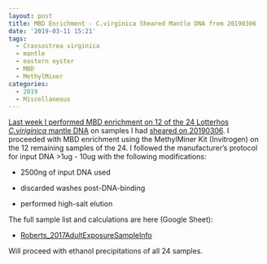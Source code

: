 ```yaml
---
layout: post
title: MBD Enrichment - C.virginica Sheared Mantle DNA from 20190306
date: '2019-03-11 15:21'
tags:
  - Crassostrea virginica
  - mantle
  - eastern oyster
  - MBD
  - MethylMiner
categories:
  - 2019
  - Miscellaneous
---
```

[Last week I performed MBD enrichment on 12 of the 24 Lotterhos _C.viriginica_ mantle DNA](https://robertslab.github.io/sams-notebook/2019/03/07/MBD-Enrichment-C.virginica-Sheared-Mantle-DNA-from-20190306.html) on samples I had [sheared on 20190306](https://robertslab.github.io/sams-notebook/2019/03/06/DNA-Shearing-and-Bioanalyzer-Lotterhos-C.virginica-Mantle-gDNA-from-2018114.html). I proceeded with MBD enrichment using the MethylMiner Kit (Invitrogen) on the 12 remaining samples of the 24. I followed the manufacturer's protocol for input DNA >1ug - 10ug with the following modifications:

- 2500ng of input DNA used

- discarded washes post-DNA-binding

- performed high-salt elution

The full sample list and calculations are here (Google Sheet):

- [Roberts_2017AdultExposureSampleInfo](https://docs.google.com/spreadsheets/d/1cDLmp6jKf37gnPTwHDR07dNt-t3_jzGE2TC2afagouM/edit?usp=sharing)


Will proceed with ethanol precipitations of all 24 samples.
